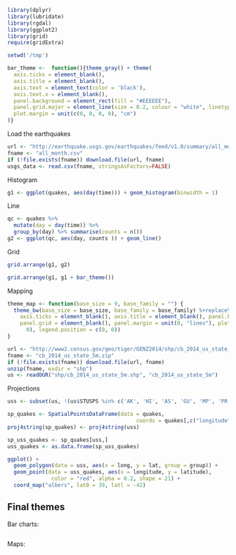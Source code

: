 
```r
library(dplyr)
library(lubridate)
library(rgdal)
library(ggplot2)
library(grid)
require(gridExtra)

```

```r
setwd('/tmp')
```


```r
bar_theme <-  function(){theme_gray() + theme(
  axis.ticks = element_blank(),
  axis.title = element_blank(),
  axis.text = element_text(color = 'black'),
  axis.text.x = element_blank(),
  panel.background = element_rect(fill = "#EEEEEE"),
  panel.grid.major = element_line(size = 0.2, colour = "white", linetype = "solid"),
  plot.margin = unit(c(0, 0, 0, 0), "cm")
)}
```



Load the earthquakes

```r
url <- "http://earthquake.usgs.gov/earthquakes/feed/v1.0/summary/all_month.csv"
fname <- "all_month.csv"
if (!file.exists(fname)) download.file(url, fname)
usgs_data <- read.csv(fname, stringsAsFactors=FALSE)
```


Histogram

```r
g1 <- ggplot(quakes, aes(day(time))) + geom_histogram(binwidth = 1)
```

Line

```r
qc <- quakes %>%
  mutate(day = day(time)) %>%
  group_by(day) %>% summarise(counts = n())
g2 <- ggplot(qc, aes(day, counts )) + geom_line()
```

Grid

```r
grid.arrange(g1, g2)
```

```r
grid.arrange(g1, g1 + bar_theme())
```


Mapping


```r
theme_map <- function(base_size = 9, base_family = "") {
  theme_bw(base_size = base_size, base_family = base_family) %+replace% theme(axis.line = element_blank(), axis.text = element_blank(),
    axis.ticks = element_blank(), axis.title = element_blank(), panel.background = element_blank(), panel.border = element_blank(),
    panel.grid = element_blank(), panel.margin = unit(0, "lines"), plot.background = element_blank(), legend.justification = c(0,
      0), legend.position = c(0, 0))
}
```


```r
url <- "http://www2.census.gov/geo/tiger/GENZ2014/shp/cb_2014_us_state_5m.zip"
fname <- "cb_2014_us_state_5m.zip"
if (!file.exists(fname)) download.file(url, fname)
unzip(fname, exdir = "shp")
us <- readOGR("shp/cb_2014_us_state_5m.shp", "cb_2014_us_state_5m")

```

Projections

```r

uss <- subset(us, !(us$STUSPS %in% c('AK', 'HI', 'AS', 'GU', 'MP', 'PR', 'VI')))

sp_quakes <- SpatialPointsDataFrame(data = quakes,
                                         coords = quakes[,c("longitude", "latitude")])
proj4string(sp_quakes) <- proj4string(uss)

sp_uss_quakes <- sp_quakes[uss,]
uss_quakes <- as.data.frame(sp_uss_quakes)

```




```r
ggplot() +
  geom_polygon(data = uss, aes(x = long, y = lat, group = group)) +
  geom_point(data = uss_quakes, aes(x = longitude, y = latitude),
              color = "red", alpha = 0.2, shape = 21) +
  coord_map("albers", lat0 = 39, latl = -42)
```



## Final themes


Bar charts:

```r


```


Maps:

```r

```
